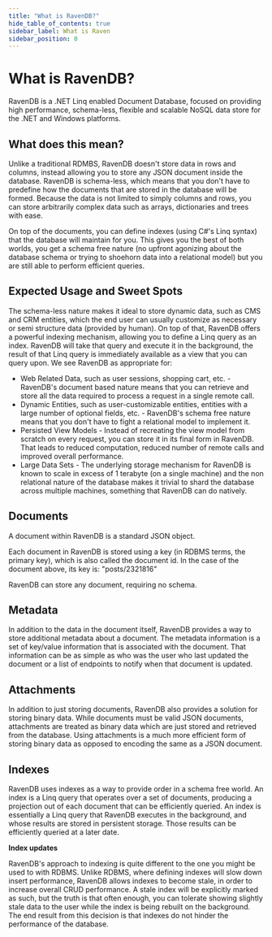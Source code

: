 ```yaml
---
title: "What is RavenDB?"
hide_table_of_contents: true
sidebar_label: What is Raven
sidebar_position: 0
---
```



# What is RavenDB?
RavenDB is a .NET Linq enabled Document Database, focused on providing high performance, schema-less, flexible and scalable NoSQL data store for the .NET and Windows platforms.

## What does this mean?
Unlike a traditional RDMBS, RavenDB doesn't store data in rows and columns, instead allowing you to store any JSON document inside the database. RavenDB is schema-less, which means that you don't have to predefine how the documents that are stored in the database will be formed. Because the data is not limited to simply columns and rows, you can store arbitrarily complex data such as arrays, dictionaries and trees with ease.

On top of the documents, you can define indexes (using C#'s Linq syntax) that the database will maintain for you. This gives you the best of both worlds, you get a schema free nature (no upfront agonizing about the database schema or trying to shoehorn data into a relational model) but you are still able to perform efficient queries.

## Expected Usage and Sweet Spots
The schema-less nature makes it ideal to store dynamic data, such as CMS and CRM entities, which the end user can usually customize as necessary or semi structure data (provided by human). On top of that, RavenDB offers a powerful indexing mechanism, allowing you to define a Linq query as an index. RavenDB will take that query and execute it in the background, the result of that Linq query is immediately available as a view that you can query upon.
We see RavenDB as appropriate for:

* Web Related Data, such as user sessions, shopping cart, etc. - RavenDB's document based nature means that you can retrieve and store all the data required to process a request in a single remote call.
* Dynamic Entities, such as user-customizable entities, entities with a large number of optional fields, etc. - RavenDB's schema free nature means that you don't have to fight a relational model to implement it.
* Persisted View Models - Instead of recreating the view model from scratch on every request, you can store it in its final form in RavenDB. That leads to reduced computation, reduced number of remote calls and improved overall performance.
* Large Data Sets - The underlying storage mechanism for RavenDB is known to scale in excess of 1 terabyte (on a single machine) and the non relational nature of the database makes it trivial to shard the database across multiple machines, something that RavenDB can do natively.

## Documents
A document within RavenDB is a standard JSON object.  

Each document in RavenDB is stored using a key (in RDBMS terms, the primary key), which is also called the document id. In the case of the document above, its key is: "posts/2321816"

RavenDB can store any document, requiring no schema. 

## Metadata
In addition to the data in the document itself, RavenDB provides a way to store additional metadata about a document. The metadata information is a set of key/value information that is associated with the document.
That information can be as simple as who was the user who last updated the document or a list of endpoints to notify when that document is updated.

## Attachments
In addition to just storing documents, RavenDB also provides a solution for storing binary data. While documents must be valid JSON documents, attachments are treated as binary data which are just stored and retrieved from the database. Using attachments is a much more efficient form of storing binary data as opposed to encoding the same as a JSON document.

## Indexes
RavenDB uses indexes as a way to provide order in a schema free world. An index is a Linq query that operates over a set of documents, producing a projection out of each document that can be efficiently queried. An index is essentially a Linq query that RavenDB executes in the background, and whose results are stored in persistent storage. Those results can be efficiently queried at a later date.

**Index updates**

RavenDB's approach to indexing is quite different to the one you might be used to with RDBMS. Unlike RDBMS, where defining indexes will slow down insert performance, RavenDB allows indexes to become stale, in order to increase overall CRUD performance. A stale index will be explicitly marked as such, but the truth is that often enough, you can tolerate showing slightly stale data to the user while the index is being rebuilt on the background. The end result from this decision is that indexes do not hinder the performance of the database.
